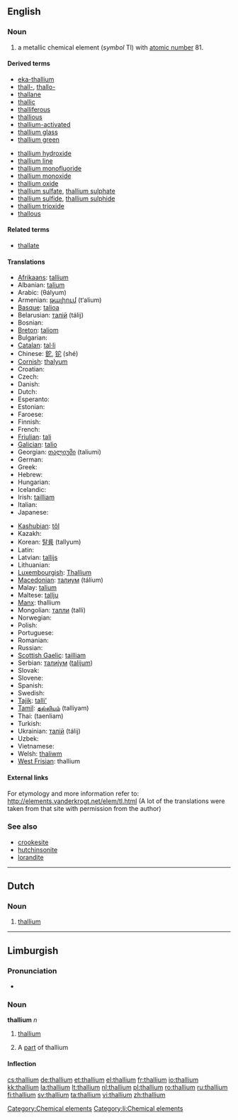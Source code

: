 {{also|Thallium}}
==English==
{{elements|Tl|mercury|Hg|lead|Pb}}

===Noun===
{{en-noun|-}}
{{wikipedia}}

# a metallic chemical element (''symbol'' Tl) with [[atomic number]] 81.

====Derived terms====
{{top2}}
* [[eka-thallium]]
* [[thall-]], [[thallo-]]
* [[thallane]]
* [[thallic]]
* [[thalliferous]]
* [[thallious]]
* [[thallium-activated]]
* [[thallium glass]]
* [[thallium green]]
{{mid2}}
* [[thallium hydroxide]]
* [[thallium line]]
* [[thallium monofluoride]]
* [[thallium monoxide]]
* [[thallium oxide]]
* [[thallium sulfate]], [[thallium sulphate]]
* [[thallium sulfide]], [[thallium sulphide]]
* [[thallium trioxide]]
* [[thallous]]
{{bottom}}

====Related terms====
* [[thallate]]

====Translations====
{{trans-top|chemical element}}
* [[Afrikaans]]: [[tallium]]
* Albanian: [[talium]]
* Arabic: {{Arab|[[ثاليوم]]}} (θályum) {{m}}
* Armenian: [[թալիում]] (t‘alium)
* [[Basque]]: [[talioa]]
* Belarusian: [[талiй]] (tálij) {{m}}
* Bosnian: {{t-|bs|talij}}
* [[Breton]]: [[taliom]]
* Bulgarian: {{t-|bg|таллий|m|tr=tállij|sc=Cyrl}}
* [[Catalan]]: [[tal·li]]
* Chinese: [[鉈]], [[铊]] (shé)
* [[Cornish]]: [[thalyum]]
* Croatian: {{t-|hr|talij}}
* Czech: {{t+|cs|thallium}}
* Danish: {{t-|da|thallium}}
* Dutch: {{t+|nl|thallium|n}}
* Esperanto: {{t-|eo|talio|xs=Esperanto}}
* Estonian: {{t-|et|tallium}}
* Faroese: {{t-|fo|thallium|xs=Faroese}}
* Finnish: {{t+|fi|tallium}}
* French: {{t+|fr|thallium|m}}
* [[Friulian]]: [[tali]]
* [[Galician]]: [[talio]]
* Georgian: [[თალიუმი]] (taliumi)
* German: {{t+|de|Thallium|n}}
* Greek: {{t+|el|θάλλιο|n|tr=thállio|sc=Grek}}
* Hebrew: {{t+|he|תליום|tr=tályum|sc=Hebr}}
* Hungarian: {{t+|hu|tallium}}
* Icelandic: {{t+|is|þallín}}
* Irish: [[tailliam]]
* Italian: {{t-|it|tallio|m}}
* Japanese: {{t+|ja|タリウム|tr=tariumu|sc=Jpan}}
{{trans-mid}}
* [[Kashubian]]: [[tôl]]
* Kazakh: {{t-|kk|таллий|tr=tallii|sc=Cyrl|xs=Kazakh}}
* Korean: [[탈륨]] (tallyum)
* Latin: {{t+|la|thallium}}
* Latvian: [[tallijs]]
* Lithuanian: {{t+|lt|talis|xs=Lithuanian}}
* [[Luxembourgish]]: [[Thallium]]
* [[Macedonian]]: [[талиум]] (tálium)
* Malay: [[talium]]
* Maltese: [[tallju]]
* [[Manx]]: thallium
* Mongolian: [[талли]] (talli)
* Norwegian: {{t-|no|thallium}}
* Polish: {{t+|pl|tal|m}}
* Portuguese: {{t+|pt|tálio|m}}
* Romanian: {{t+|ro|taliu|n}}
* Russian: {{t+|ru|таллий|m|tr=tállij|sc=Cyrl}}
* [[Scottish Gaelic]]: [[tailliam]]
* Serbian: [[талиjум]] ([[talijum]]) {{m}}
* Slovak: {{t-|sk|thallium}}
* Slovene: {{t+|sl|talij}}
* Spanish: {{t+|es|talio|m}}
* Swedish: {{t+|sv|tallium}}
* [[Tajik]]: [[talli']]
* [[Tamil]]: [[தல்லியம்]] (talliyam)
* Thai: {{Thai|[[แทลเลียม]]}} (taenliam)
* Turkish: {{t+|tr|talyum}}
* Ukrainian: [[талiй]] (tálij) {{m}}
* Uzbek: {{t-|uz|таллий|tr=talliy|sc=Cyrl|xs=Uzbek}}
* Vietnamese: {{t+|vi|tali|xs=Vietnamese}}
* Welsh: [[thaliwm]]
* [[West Frisian]]: thallium
{{trans-bottom}}

====External links====
For etymology and more information refer to:
http://elements.vanderkrogt.net/elem/tl.html
(A lot of the translations were taken from that site with permission from the author)

===See also===
* [[crookesite]]
* [[hutchinsonite]]
* [[lorandite]]

[[Category:Chemical elements]]

----

==Dutch==
{{wikipedia|lang=nl}}

===Noun===
{{infl|nl|noun|g=n}}

# {{chemical element|lang=nl}} [[thallium#English|thallium]]

----

==Limburgish==

===Pronunciation===
* {{IPA|[ˈðɑ˦ʎɔ˧m]|lang=li}}

===Noun===
'''thallium''' ''n''

# {{uncountable|lang=li}} [[thallium#English|thallium]]
# A [[part]] of thallium

====Inflection====
{{li-noun-um|thalli}}

[[Category:li:Chemical elements]]

[[cs:thallium]]
[[de:thallium]]
[[et:thallium]]
[[el:thallium]]
[[fr:thallium]]
[[io:thallium]]
[[kk:thallium]]
[[la:thallium]]
[[lt:thallium]]
[[nl:thallium]]
[[pl:thallium]]
[[ro:thallium]]
[[ru:thallium]]
[[fi:thallium]]
[[sv:thallium]]
[[ta:thallium]]
[[vi:thallium]]
[[zh:thallium]]